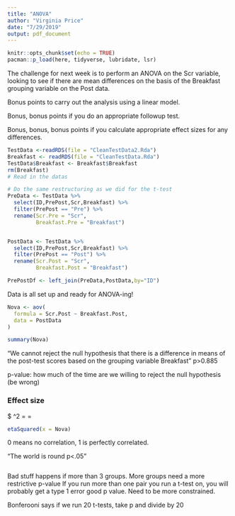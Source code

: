 ```yaml
---
title: "ANOVA"
author: "Virginia Price"
date: "7/29/2019"
output: pdf_document
---
```


```r
knitr::opts_chunk$set(echo = TRUE)
pacman::p_load(here, tidyverse, lubridate, lsr)
```

The challenge for next week is to perform an ANOVA on the Scr variable, looking to see if there are mean differences on the basis of the Breakfast grouping variable on the Post data. 

Bonus points to carry out the analysis using a linear model.

Bonus, bonus points if you do an appropriate followup test.

Bonus, bonus, bonus points if you calculate appropriate effect sizes for any differences. 

```r
TestData <-readRDS(file = "CleanTestData2.Rda")
Breakfast <- readRDS(file = "CleanTestData.Rda")
TestData$Breakfast <- Breakfast$Breakfast
rm(Breakfast)
# Read in the datas

# Do the same restructuring as we did for the t-test
PreData <- TestData %>%
  select(ID,PrePost,Scr,Breakfast) %>%
  filter(PrePost == "Pre") %>%
  rename(Scr.Pre = "Scr",
         Breakfast.Pre = "Breakfast")


PostData <- TestData %>%
  select(ID,PrePost,Scr,Breakfast) %>%
  filter(PrePost == "Post") %>%
  rename(Scr.Post = "Scr",
         Breakfast.Post = "Breakfast")

PrePostDf <- left_join(PreData,PostData,by="ID")

```

Data is all set up and ready for ANOVA-ing!

```r
Nova <- aov(
  formula = Scr.Post ~ Breakfast.Post,
  data = PostData
)

summary(Nova)

```

"We cannot reject the null hypothesis that there is a difference in means of the post-test scores based on the grouping variable Breakfast" p>0.885

p-value: how much of the time are we willing to reject the null hypothesis (be wrong)

### Effect size
$ \eta^2 = \frac{SS_{group}}{SS_{residuals}} = \frac{146}{91415}

```r
etaSquared(x = Nova)
```
0 means no correlation, 1 is perfectly correlated.

"The world is round p<.05"

```r

```

Bad stuff happens if more than 3 groups. More groups need a more restrictive p-value
If you run more than one pair you run a t-test on, you will probably get a type 1 error good p value. Need to be more constrained. 

Bonferooni says if we run 20 t-tests, take p and divide by 20